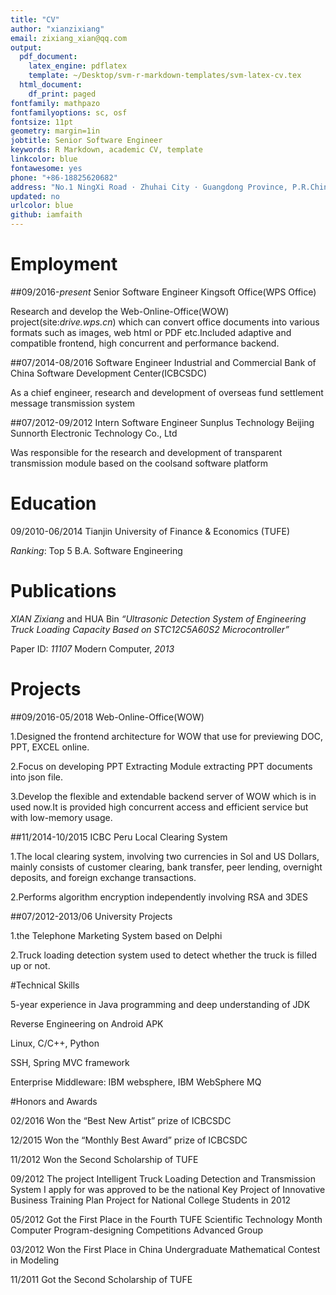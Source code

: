 ```yaml
---
title: "CV"
author: "xianzixiang"
email: zixiang_xian@qq.com
output:
  pdf_document:
    latex_engine: pdflatex
    template: ~/Desktop/svm-r-markdown-templates/svm-latex-cv.tex
  html_document:
    df_print: paged
fontfamily: mathpazo
fontfamilyoptions: sc, osf
fontsize: 11pt
geometry: margin=1in
jobtitle: Senior Software Engineer
keywords: R Markdown, academic CV, template
linkcolor: blue
fontawesome: yes
phone: "+86-18825620682"
address: "No.1 NingXi Road · Zhuhai City · Guangdong Province, P.R.China"
updated: no
urlcolor: blue
github: iamfaith
---
```



# Employment

##09/2016-*present* Senior Software Engineer \hfill Kingsoft Office(WPS Office)

Research and develop the Web-Online-Office(WOW) project(site:*drive.wps.cn*) which can convert office documents into various formats such as images, web html or PDF etc.Included adaptive and compatible frontend, high concurrent and performance backend.

##07/2014-08/2016 Software Engineer \hfill Industrial and Commercial Bank of China Software Development Center(ICBCSDC)

As a chief engineer, research and development of overseas fund settlement message transmission system

##07/2012-09/2012 Intern Software Engineer \hfill Sunplus Technology Beijing Sunnorth Electronic Technology Co., Ltd

Was responsible for the research and development of transparent transmission module based on the coolsand software platform


# Education

09/2010-06/2014 \hfill 	Tianjin University of Finance & Economics (TUFE)

*Ranking*: Top 5 \hfill B.A. Software Engineering 

# Publications

 *XIAN Zixiang* and HUA Bin *"Ultrasonic Detection System of Engineering Truck Loading Capacity Based on STC12C5A60S2 Microcontroller"*   

Paper ID: *11107* \hfill Modern Computer, *2013*

# Projects

##09/2016-05/2018 \hfill Web-Online-Office(WOW)

1.Designed the frontend architecture for WOW that use for previewing DOC, PPT, EXCEL online.

2.Focus on developing PPT Extracting Module extracting PPT documents into json file.

3.Develop the flexible and extendable backend server of WOW which is in used now.It is provided high concurrent access and efficient service but with low-memory usage.

##11/2014-10/2015 \hfill ICBC Peru Local Clearing System

1.The local clearing system, involving two currencies in Sol and US Dollars, mainly consists of customer clearing, bank transfer, peer lending, overnight deposits, and foreign exchange transactions.

2.Performs algorithm encryption independently involving RSA and 3DES

##07/2012-2013/06 \hfill University Projects

1.the Telephone Marketing System based on Delphi

2.Truck loading detection system used to detect whether the truck is filled up or not. 

#Technical Skills

5-year experience in Java programming and deep understanding of JDK

Reverse Engineering on Android APK

Linux, C/C++, Python

SSH, Spring MVC framework

Enterprise Middleware: IBM websphere, IBM WebSphere MQ

#Honors and Awards

02/2016 \hfill Won the "Best New Artist" prize of ICBCSDC

12/2015 \hfill Won the "Monthly Best Award" prize of ICBCSDC

11/2012 	\hfill	Won the Second Scholarship of TUFE

09/2012	\hfill	The project Intelligent Truck Loading Detection and Transmission System I apply for was approved to be the national Key Project of Innovative Business Training Plan Project for National College Students in 2012

05/2012	\hfill Got the First Place in the Fourth TUFE Scientific Technology Month Computer Program-designing Competitions Advanced Group

03/2012	\hfill	Won the First Place in China Undergraduate Mathematical Contest in Modeling

11/2011  \hfill Got the Second Scholarship of TUFE
